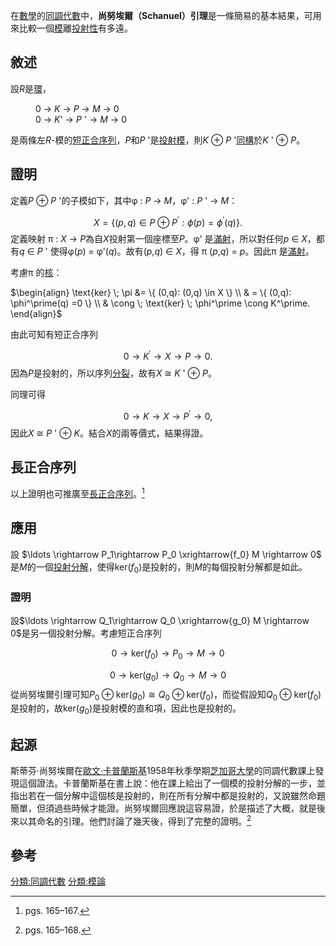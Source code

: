 在[[數學|數學]]的[[同調代數|同調代數]]中，'''尚努埃爾（Schanuel）引理'''是一條簡易的基本結果，可用來比較一個[[模|模]]離[[投射模|投射性]]有多遠。

==敘述==
設''R''是[[環_(代數)|環]]，
: 0  →  ''K''  → ''P'' →  ''M'' →  0
: 0  → ''K'''  →  ''P'' '  →  ''M''  → 0
是兩條左''R''-模的[[短正合序列|短正合序列]]，''P''和''P'' '是[[投射模|投射模]]，則''K'' ⊕ ''P'' '[[同構|同構]]於''K'' ' ⊕ ''P''。

==證明==
定義''P'' ⊕ ''P'' '的子模如下，其中φ : ''P'' → ''M''，φ' : ''P'' ' → ''M''：
:<math> X = \{ (p,q) \in P \oplus P^\prime : \phi(p) = \phi^\prime(q) \}. </math>
定義映射 π : ''X'' → ''P''為自''X''投射第一個座標至''P''。φ' 是[[滿射|滿射]]，所以對任何''p'' ∈ ''X''，都有''q'' ∈ ''P'' ' 使得φ(''p'') = φ'(''q'')。故有(''p'',''q'') ∈ ''X''，得 π (''p'',''q'') = ''p''。因此π 是[[滿射|滿射]]。

考慮π 的[[核_(代數)|核]]：

<math>
\begin{align}
\text{ker} \; \pi &= \{ (0,q): (0,q) \in X \} \\
& = \{ (0,q): \phi^\prime(q) =0 \} \\
& \cong \; \text{ker} \; \phi^\prime \cong K^\prime.
\end{align} </math>

由此可知有短正合序列
:<math> 0 \rightarrow K^\prime \rightarrow X \rightarrow P \rightarrow 0. </math>
因為''P''是投射的，所以序列[[分裂引理|分裂]]，故有''X'' ≅ ''K'' ' ⊕ ''P''。

同理可得
:<math> 0 \rightarrow K \rightarrow X \rightarrow P^\prime \rightarrow 0, </math>
因此''X'' ≅ ''P'' ' ⊕ ''K''。結合''X''的兩等價式，結果得證。

==長正合序列==

以上證明也可推廣至[[長正合序列|長正合序列]]。<ref>{{cite book | author = Lam, T.Y. | title = Lectures on Modules and Rings | publisher = Springer | year = 1999 | id =  ISBN 0-387-98428-3}} pgs. 165–167.</ref>

==應用==
設
<math>\ldots \rightarrow P_1\rightarrow P_0 \xrightarrow{f_0} M \rightarrow 0</math>
是''M''的一個[[投射分解|投射分解]]，使得<math>\mathrm{ker}(f_0)</math>是投射的，則''M''的每個投射分解都是如此。
===證明===
設<math>\ldots \rightarrow Q_1\rightarrow Q_0 \xrightarrow{g_0} M \rightarrow 0</math>是另一個投射分解。考慮短正合序列
:<math>0\rightarrow \mathrm{ker}(f_0)  \rightarrow P_0 \rightarrow M\rightarrow 0</math>
:<math>0\rightarrow \mathrm{ker}(g_0) \rightarrow Q_0 \rightarrow M\rightarrow 0</math>
從尚努埃爾引理可知<math>P_0\oplus \mathrm{ker}(g_0) \cong Q_0\oplus \mathrm{ker}(f_0) </math>，而從假設知<math>Q_0\oplus \mathrm{ker}(f_0) </math>是投射的，故<math>\mathrm{ker}(g_0)</math>是投射模的直和項，因此也是投射的。

==起源==
斯蒂芬·尚努埃爾在[[歐文·卡普蘭斯基|歐文·卡普蘭斯基]]1958年秋季學期[[芝加哥大學|芝加哥大學]]的同調代數課上發現這個證法。卡普蘭斯基在書上說：他在課上給出了一個模的投射分解的一步，並指出若在一個分解中這個核是投射的，則在所有分解中都是投射的，又說雖然命題簡單，但須過些時候才能證。尚努埃爾回應說這容易證，於是描述了大概，就是後來以其命名的引理。他們討論了幾天後，得到了完整的證明。<ref>{{cite book | author = Kaplansky, Irving. | title = Fields and Rings | publisher = University Of Chicago Press | year = 1972 | id = ISBN 0-226-42451-0}} pgs. 165–168.</ref>

==參考==
{{reflist}}

{{DEFAULTSORT:S尚努埃爾引理}}
[[分類:同調代數|分類:同調代數]]
[[分類:模論|分類:模論]]